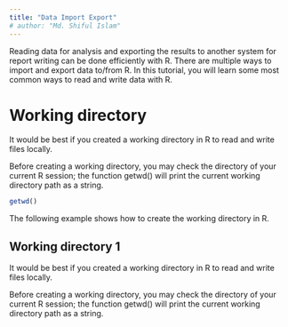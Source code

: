 ```yaml
---
title: "Data Import Export"
# author: "Md. Shiful Islam"
---
```


Reading data for analysis and exporting the results to another system for report writing can be done efficiently with R. There are multiple ways to import and export data to/from R. In this tutorial, you will learn some most common ways to read and write data with R.

# Working directory

It would be best if you created a working directory in R to read and write files locally.

Before creating a working directory, you may check the directory of your current R session; the function getwd() will print the current working directory path as a string.

```r
getwd()
```

The following example shows how to create the working directory in R.

## Working directory 1

It would be best if you created a working directory in R to read and write files locally.

Before creating a working directory, you may check the directory of your current R session; the function getwd() will print the current working directory path as a string.
